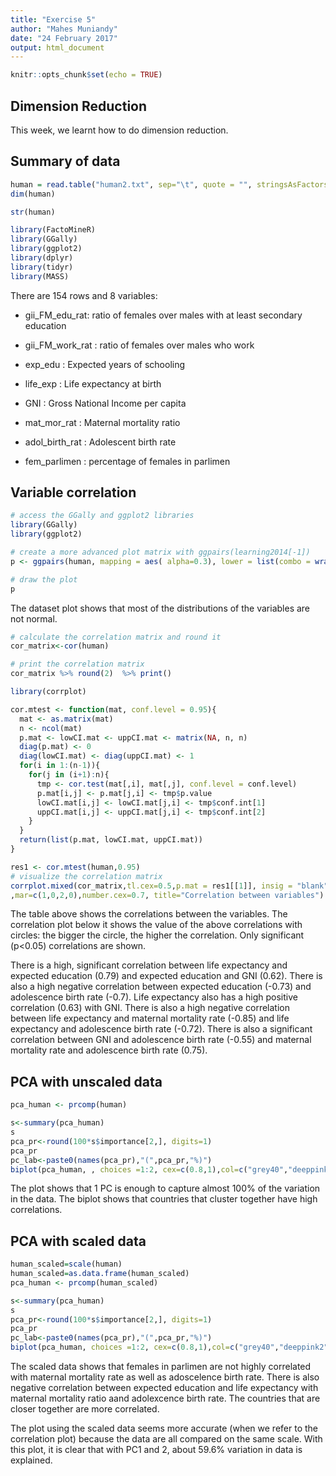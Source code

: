 ```yaml
---
title: "Exercise 5"
author: "Mahes Muniandy"
date: "24 February 2017"
output: html_document
---
```


```r
knitr::opts_chunk$set(echo = TRUE)
```

## Dimension Reduction

This week, we learnt how to do dimension reduction.

## Summary of data

```r

human = read.table("human2.txt", sep="\t", quote = "", stringsAsFactors = FALSE, header=TRUE)
dim(human)

str(human)

library(FactoMineR)
library(GGally)
library(ggplot2)
library(dplyr)
library(tidyr)
library(MASS)
```

There are 154 rows and 8 variables:

 - gii_FM_edu_rat: ratio of females over males with at least secondary education
 
 - gii_FM_work_rat  : ratio of females over males who work
 
 - exp_edu          : Expected years of schooling 
 
 - life_exp         : Life expectancy at birth
 
 - GNI              : Gross National Income per capita
 
 - mat_mor_rat      : Maternal mortality ratio
 
 - adol_birth_rat   : Adolescent birth rate
 
 - fem_parlimen     : percentage of females in parlimen


## Variable correlation

```r
# access the GGally and ggplot2 libraries
library(GGally)
library(ggplot2)

# create a more advanced plot matrix with ggpairs(learning2014[-1])
p <- ggpairs(human, mapping = aes( alpha=0.3), lower = list(combo = wrap("facethist", bins = 20)))

# draw the plot
p

```
The dataset plot shows that most of the distributions of the variables are not normal.


```r

# calculate the correlation matrix and round it
cor_matrix<-cor(human) 

# print the correlation matrix
cor_matrix %>% round(2)  %>% print() 

library(corrplot)

cor.mtest <- function(mat, conf.level = 0.95){
  mat <- as.matrix(mat)
  n <- ncol(mat)
  p.mat <- lowCI.mat <- uppCI.mat <- matrix(NA, n, n)
  diag(p.mat) <- 0
  diag(lowCI.mat) <- diag(uppCI.mat) <- 1
  for(i in 1:(n-1)){
    for(j in (i+1):n){
      tmp <- cor.test(mat[,i], mat[,j], conf.level = conf.level)
      p.mat[i,j] <- p.mat[j,i] <- tmp$p.value
      lowCI.mat[i,j] <- lowCI.mat[j,i] <- tmp$conf.int[1]
      uppCI.mat[i,j] <- uppCI.mat[j,i] <- tmp$conf.int[2]
    }
  }
  return(list(p.mat, lowCI.mat, uppCI.mat))
}

res1 <- cor.mtest(human,0.95)
# visualize the correlation matrix
corrplot.mixed(cor_matrix,tl.cex=0.5,p.mat = res1[[1]], insig = "blank"
,mar=c(1,0,2,0),number.cex=0.7, title="Correlation between variables")

```


The table above shows the correlations between the variables. The correlation plot below it shows the value of the above correlations with circles: the bigger the circle, the higher the correlation. Only significant (p<0.05) correlations are shown.

There is a high, significant correlation between life expectancy and 
expected education (0.79) and expected education and GNI (0.62). There 
is also a high negative correlation between expected education (-0.73)
and adolescence birth rate (-0.7). Life expectancy also has a high positive
correlation (0.63) with GNI. There is also a high negative correlation 
between life expectancy and maternal mortality rate (-0.85) and life expectancy and adolescence birth rate (-0.72). There is also a significant correlation between GNI and adolescence birth rate (-0.55) and maternal mortality rate and adolescence birth rate (0.75).
 
## PCA with unscaled data 
```r
pca_human <- prcomp(human)

s<-summary(pca_human)
s
pca_pr<-round(100*s$importance[2,], digits=1)
pca_pr
pc_lab<-paste0(names(pca_pr),"(",pca_pr,"%)")
biplot(pca_human, , choices =1:2, cex=c(0.8,1),col=c("grey40","deeppink2"),xlab=pc_lab[1],ylab=pc_lab[2]) 

```
The plot shows that 1 PC is enough to capture almost 100% of the variation in the data. The biplot shows that countries that cluster together have high correlations.
 
## PCA with scaled data  
```r

human_scaled=scale(human)
human_scaled=as.data.frame(human_scaled)
pca_human <- prcomp(human_scaled)

s<-summary(pca_human)
s
pca_pr<-round(100*s$importance[2,], digits=1)
pca_pr
pc_lab<-paste0(names(pca_pr),"(",pca_pr,"%)")
biplot(pca_human, choices =1:2, cex=c(0.8,1),col=c("grey40","deeppink2"),xlab=pc_lab[1],ylab=pc_lab[2]) 

```
The scaled data shows that females in parlimen are not highly correlated with maternal mortality rate
as well as adoscelence birth rate. There is also negative correlation between expected education and life 
expectancy with maternal mortality ratio aand adolexcence birth rate. The countries that are
closer together are more correlated.

The plot using the scaled data seems more accurate (when we refer to the correlation plot)
because the data are all compared on the same scale. With this plot, it is clear that with PC1 and 2, about 59.6% variation in data is explained.